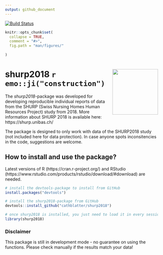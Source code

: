 ```yaml
---
output: github_document
---
```


<!-- README.md is generated from README.Rmd. Please edit that file -->

[![Build Status](https://travis-ci.com/cathblatter/shurp2018.png?branch=master)](https://travis-ci.com/cathblatter/shurp2018)


```r
knitr::opts_chunk$set(
  collapse = TRUE,
  comment = "#>",
  fig.path = "man/figures/"
  
)
```

# <img src="man/figures/shurp-hex.png" align="right" alt="" height="150" />

# shurp2018 `r emo::ji("construction")`

The *shurp2018*-package was developed for developing reproducible individual reports of 
data from the SHURP (Swiss Nursing Homes Human Resources Project) study from 2018. More information about SHURP 2018 is available here: https://shurp.unibas.ch/ 

The package is designed to only work with data of the SHURP2018 study (not included here for data protection).
In case anyone spots inconsitencies in the code, suggestions are welcome.

## How to install and use the package?

Latest versions of R (https://cran.r-project.org/) and  RStudio (https://www.rstudio.com/products/rstudio/download/#download) are needed.

```r

# install the devtools-package to install from GitHub
install.packages("devtools")

# install the shurp2018-package from GitHub
devtools::install_github("cathblatter/shurp2018")

# once shurp2018 is installed, you just need to load it in every session
library(shurp2018)

```

### Disclaimer

This package is still in development mode - no guarantee on using the functions. Please check
manually if the results match your data!  

